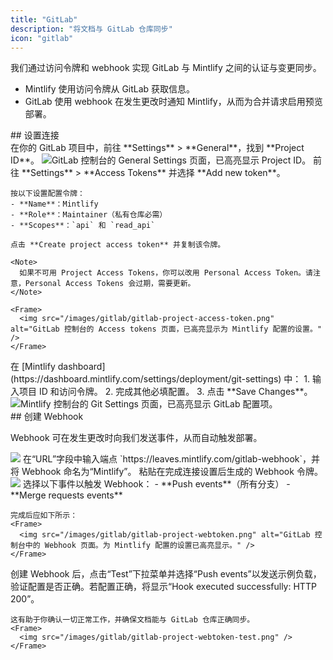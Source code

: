 ```yaml
---
title: "GitLab"
description: "将文档与 GitLab 仓库同步"
icon: "gitlab"
---
```


我们通过访问令牌和 webhook 实现 GitLab 与 Mintlify 之间的认证与变更同步。

- Mintlify 使用访问令牌从 GitLab 获取信息。
- GitLab 使用 webhook 在发生更改时通知 Mintlify，从而为合并请求启用预览部署。

<div id="set-up-the-connection">
  ## 设置连接
</div>

<Steps>
  <Step title="查找项目 ID">
    在你的 GitLab 项目中，前往 **Settings** > **General**，找到 **Project ID**。
    <Frame>
      <img src="/images/gitlab/gitlab-project-id.png" alt="GitLab 控制台的 General Settings 页面，已高亮显示 Project ID。" />
    </Frame>
  </Step>
  <Step title="生成访问令牌">
    前往 **Settings** > **Access Tokens** 并选择 **Add new token**。
    
    按以下设置配置令牌：
    - **Name**：Mintlify
    - **Role**：Maintainer（私有仓库必需）
    - **Scopes**：`api` 和 `read_api`
    
    点击 **Create project access token** 并复制该令牌。

    <Note>
      如果不可用 Project Access Tokens，你可以改用 Personal Access Token。请注意，Personal Access Tokens 会过期，需要更新。
    </Note>

    <Frame>
      <img src="/images/gitlab/gitlab-project-access-token.png" alt="GitLab 控制台的 Access tokens 页面，已高亮显示为 Mintlify 配置的设置。" />
    </Frame>

  </Step>
  <Step title="设置连接">
    在 [Mintlify dashboard](https://dashboard.mintlify.com/settings/deployment/git-settings) 中：
    1. 输入项目 ID 和访问令牌。
    2. 完成其他必填配置。
    3. 点击 **Save Changes**。
    <Frame>
      <img src="/images/gitlab/gitlab-config.png" alt="Mintlify 控制台的 Git Settings 页面，已高亮显示 GitLab 配置项。" />
    </Frame>
  </Step>
</Steps>

<div id="create-the-webhook">
  ## 创建 Webhook
</div>

Webhook 可在发生更改时向我们发送事件，从而自动触发部署。

<Steps>
  <Step title="前往 Settings > Webhooks，并点击“Add new Webhook”">
    <Frame>
      <img src="/images/gitlab/gitlab-webhook.png" />
    </Frame>
  </Step>
  <Step title="设置 URL 和 Webhook">
    在“URL”字段中输入端点 `https://leaves.mintlify.com/gitlab-webhook`，并将 Webhook 命名为“Mintlify”。

  </Step>
  <Step title="粘贴令牌">
    粘贴在完成连接设置后生成的 Webhook 令牌。
    <Frame>
      <img src="/images/gitlab/gitlab-show-webtoken.png" />
    </Frame>
  </Step>
  <Step title="选择事件">
    选择以下事件以触发 Webhook：
    - **Push events**（所有分支）
    - **Merge requests events**
      
    完成后应如下所示：
    <Frame>
      <img src="/images/gitlab/gitlab-project-webtoken.png" alt="GitLab 控制台中的 Webhook 页面。为 Mintlify 配置的设置已高亮显示。" />
    </Frame>
  </Step>
  <Step title="测试 Webhook">
    创建 Webhook 后，点击“Test”下拉菜单并选择“Push events”以发送示例负载，验证配置是否正确。若配置正确，将显示“Hook executed successfully: HTTP 200”。

    这有助于你确认一切正常工作，并确保文档能与 GitLab 仓库正确同步。
    <Frame>
      <img src="/images/gitlab/gitlab-project-webtoken-test.png" />
    </Frame>

  </Step>
</Steps>